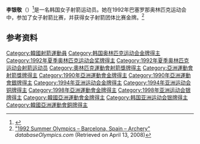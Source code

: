 {{Infobox sportsperson
| name           = 李银敬
| sport          = [[射箭|射箭]]
| show-medals    = yes
| medaltemplates = 
{{MedalGold | [[1992年夏季奥林匹克运动会|1992年 巴塞罗那]] | [[1992年夏季奥林匹克运动会射箭比赛|团体赛]]}}
}}

'''李银敬'''（{{bd|1998年|7月15日||}}）<ref>{{cite web |title=lee-eun-gyeong |url=https://worldarchery.org/athlete/15767/lee-eun-gyeong |access-date=2019-03-28 |archive-date=2020-11-20 |archive-url=https://web.archive.org/web/20201120055630/https://worldarchery.org/athlete/15767/lee-eun-gyeong |dead-url=no }}</ref>是一名韩国女子射箭运动员。她在1992年巴塞罗那奥林匹克运动会中，参加了女子射箭比赛，并获得女子射箭团体比赛金牌。<ref name=db-ol-ARC1992>[http://www.databaseolympics.com/games/gamessport.htm?g=23&sp=ARC "1992 Summer Olympics – Barcelona, Spain – Archery"] {{webarchive|url=https://web.archive.org/web/20080823074900/http://www.databaseolympics.com/games/gamessport.htm?g=23&sp=ARC |date=2008-08-23 }} ''databaseOlympics.com'' (Retrieved on April 13, 2008)</ref>

==参考资料==
{{reflist}}
{{DEFAULTSORT:Lee Eun-kyung}}
[[Category:韓國射箭運動員|Category:韓國射箭運動員]]
[[Category:韩国奥林匹克运动会金牌得主|Category:韩国奥林匹克运动会金牌得主]]
[[Category:1992年夏季奥林匹克运动会奖牌得主|Category:1992年夏季奥林匹克运动会奖牌得主]]
[[Category:1992年夏季奥林匹克运动会射箭运动员|Category:1992年夏季奥林匹克运动会射箭运动员]]
[[Category:奧林匹克運動會射箭獎牌得主|Category:奧林匹克運動會射箭獎牌得主]]
[[Category:亞洲運動會射箭獎牌得主|Category:亞洲運動會射箭獎牌得主]]
[[Category:1990年亞洲運動會金牌得主|Category:1990年亞洲運動會金牌得主]]
[[Category:1990年亞洲運動會銀牌得主|Category:1990年亞洲運動會銀牌得主]]
[[Category:1994年亚洲运动会金牌得主|Category:1994年亚洲运动会金牌得主]]
[[Category:1994年亚洲运动会铜牌得主|Category:1994年亚洲运动会铜牌得主]]
[[Category:1998年亞洲運動會金牌得主|Category:1998年亞洲運動會金牌得主]]
[[Category:1998年亚洲运动会银牌得主|Category:1998年亚洲运动会银牌得主]]
[[Category:韓國亞洲運動會金牌得主|Category:韓國亞洲運動會金牌得主]]
[[Category:韩国亚洲运动会银牌得主|Category:韩国亚洲运动会银牌得主]]
[[Category:韓國亞洲運動會銅牌得主|Category:韓國亞洲運動會銅牌得主]]